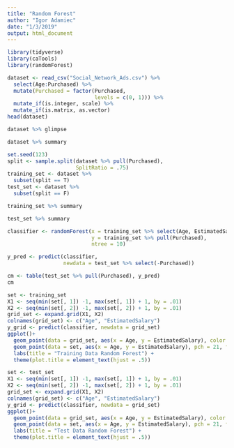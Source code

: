 ```yaml
---
title: "Random Forest"
author: "Igor Adamiec"
date: "1/3/2019"
output: html_document
---
```


```r
library(tidyverse)
library(caTools)
library(randomForest)
```

```r
dataset <- read_csv("Social_Network_Ads.csv") %>% 
  select(Age:Purchased) %>% 
  mutate(Purchased = factor(Purchased, 
                            levels = c(0, 1))) %>% 
  mutate_if(is.integer, scale) %>% 
  mutate_if(is.matrix, as.vector)
head(dataset)
```
```r
dataset %>% glimpse
```

```r
dataset %>% summary
```

```r
set.seed(123)
split <- sample.split(dataset %>% pull(Purchased), 
                      SplitRatio = .75)
training_set <- dataset %>% 
  subset(split == T)
test_set <- dataset %>% 
  subset(split == F)
```

```r
training_set %>% summary
```

```r
test_set %>% summary
```

```r
classifier <- randomForest(x = training_set %>% select(Age, EstimatedSalary),
                           y = training_set %>% pull(Purchased),
                           ntree = 10)
```

```r
y_pred <- predict(classifier, 
                  newdata = test_set %>% select(-Purchased))
```

```r
cm <- table(test_set %>% pull(Purchased), y_pred)
cm
```

```r
set <- training_set
X1 <- seq(min(set[, 1]) -1, max(set[, 1]) + 1, by = .01)
X2 <- seq(min(set[, 2]) -1, max(set[, 2]) + 1, by = .01)
grid_set <- expand.grid(X1, X2)
colnames(grid_set) <- c("Age", "EstimatedSalary")
y_grid <- predict(classifier, newdata = grid_set)
ggplot()+
  geom_point(data = grid_set, aes(x = Age, y = EstimatedSalary), color = ifelse(y_grid == 1, 'springgreen3', 'tomato'))+
  geom_point(data = set, aes(x = Age, y = EstimatedSalary), pch = 21, fill = ifelse(set$Purchased == 1,  'green4', 'red3'), color = "black")+
  labs(title = "Training Data Random Forest") +
  theme(plot.title = element_text(hjust = .5))
```

```r
set <- test_set
X1 <- seq(min(set[, 1]) -1, max(set[, 1]) + 1, by = .01)
X2 <- seq(min(set[, 2]) -1, max(set[, 2]) + 1, by = .01)
grid_set <- expand.grid(X1, X2)
colnames(grid_set) <- c("Age", "EstimatedSalary")
y_grid <- predict(classifier, newdata = grid_set)
ggplot()+
  geom_point(data = grid_set, aes(x = Age, y = EstimatedSalary), color = ifelse(y_grid == 1, 'springgreen3', 'tomato'))+
  geom_point(data = set, aes(x = Age, y = EstimatedSalary), pch = 21, fill = ifelse(set$Purchased == 1,  'green4', 'red3'), color = "black")+
  labs(title = "Test Data Random Forest") +
  theme(plot.title = element_text(hjust = .5))
```